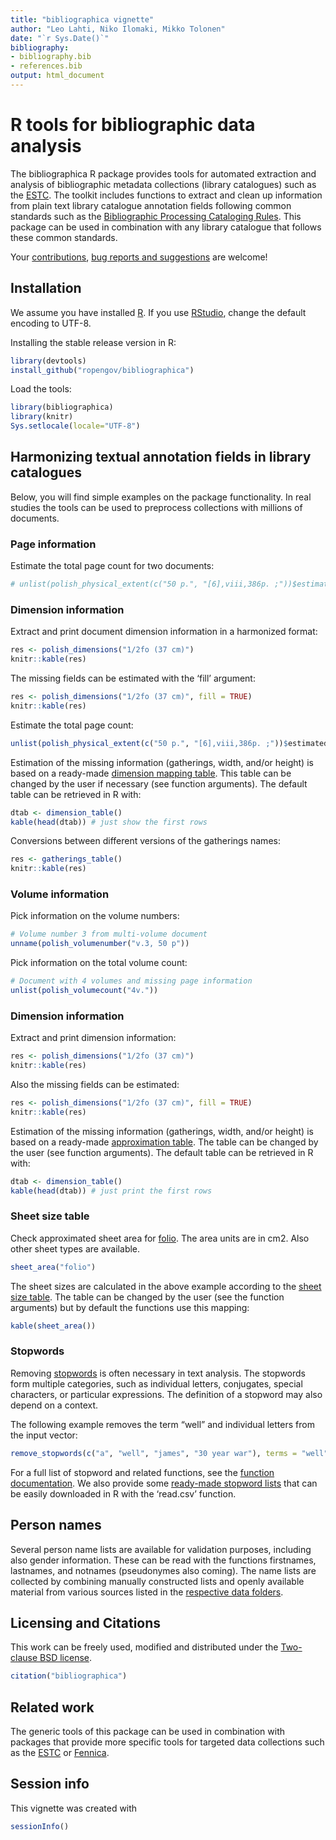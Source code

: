 ```yaml
---
title: "bibliographica vignette"
author: "Leo Lahti, Niko Ilomaki, Mikko Tolonen"
date: "`r Sys.Date()`"
bibliography: 
- bibliography.bib
- references.bib
output: html_document
---
```

<!--
  %\VignetteEngine{knitr::rmarkdown}
  %\VignetteIndexEntry{bibliographica vignette}
  %\usepackage[utf8]{inputenc}
-->


R tools for bibliographic data analysis
===========

The bibliographica R package provides tools for automated extraction and analysis of bibliographic metadata collections (library catalogues) such as the [ESTC](http://estc.bl.uk/F/?func=file&file_name=login-bl-estc). The toolkit includes functions to extract and clean up information from plain text library catalogue annotation fields following common standards such as the [Bibliographic Processing Cataloging Rules](https://www.libraries.psu.edu/psul/cataloging/training/bpcr/300.html). This package can be used in combination with any library catalogue that follows these common standards.

Your [contributions](http://ropengov.github.com/contribute.html), [bug
reports and suggestions](https://github.com/ropengov/bibliographica) are
welcome!

## Installation

We assume you have installed [R](http://www.r-project.org/). If you
use [RStudio](http://www.rstudio.com/ide/download/desktop), change the
default encoding to UTF-8. 

Installing the stable release version in R:

```r
library(devtools)
install_github("ropengov/bibliographica")
```

Load the tools:

```r
library(bibliographica)
library(knitr)
Sys.setlocale(locale="UTF-8") 
```

## Harmonizing textual annotation fields in library catalogues

Below, you will find simple examples on the package functionality. In real studies the tools can be used to preprocess collections with millions of documents.

### Page information

Estimate the total page count for two documents:

```r
# unlist(polish_physical_extent(c("50 p.", "[6],viii,386p. ;"))$estimated.pages)
```


### Dimension information

Extract and print document dimension information in a harmonized format:

```r
res <- polish_dimensions("1/2fo (37 cm)")
knitr::kable(res)
```

The missing fields can be estimated with the 'fill' argument:

```r
res <- polish_dimensions("1/2fo (37 cm)", fill = TRUE)
knitr::kable(res)
```


Estimate the total page count:

```r
unlist(polish_physical_extent(c("50 p.", "[6],viii,386p. ;"))$estimated.pages)
```

Estimation of the missing information (gatherings, width, and/or height) is based on a ready-made [dimension mapping table](https://github.com/rOpenGov/bibliographica/blob/master/inst/extdata/documentdimensions.csv). This table can be changed by the user if necessary (see function arguments). The default table can be retrieved in R with:

```r
dtab <- dimension_table()
kable(head(dtab)) # just show the first rows
```


Conversions between different versions of the gatherings names:

```r
res <- gatherings_table()
knitr::kable(res)
```



### Volume information

Pick information on the volume numbers:

```r
# Volume number 3 from multi-volume document
unname(polish_volumenumber("v.3, 50 p"))
```

Pick information on the total volume count:

```r
# Document with 4 volumes and missing page information
unlist(polish_volumecount("4v.")) 
```

### Dimension information

Extract and print dimension information:

```r
res <- polish_dimensions("1/2fo (37 cm)")
knitr::kable(res)
```

Also the missing fields can be estimated:

```r
res <- polish_dimensions("1/2fo (37 cm)", fill = TRUE)
knitr::kable(res)
```

Estimation of the missing information (gatherings, width, and/or height) is based on a ready-made [approximation table](https://github.com/rOpenGov/bibliographica/blob/master/inst/extdata/documentdimensions.csv). The table can be changed by the user (see function arguments). The default table can be retrieved in R with:

```r
dtab <- dimension_table()
kable(head(dtab)) # just print the first rows
```

### Sheet size table

Check approximated sheet area for [folio](http://en.wikipedia.org/wiki/Folio). The area units are in cm2. Also other sheet types are available.

```r
sheet_area("folio")
```

The sheet sizes are calculated in the above example according to the [sheet size table](https://github.com/rOpenGov/bibliographica/blob/master/inst/extdata/sheetsizes.csv). The table can be changed by the user (see the function arguments) but by default the functions use this mapping:

```r
kable(sheet_area()) 
```


### Stopwords

Removing [stopwords](http://en.wikipedia.org/wiki/Stop_words) is often necessary in text analysis. The stopwords form multiple categories, such as individual letters, conjugates, special characters, or particular expressions. The definition of a stopword may also depend on a context. 

The following example removes the term "well" and individual letters from the input vector:

```r
remove_stopwords(c("a", "well", "james", "30 year war"), terms = "well", remove.letters = TRUE)
```

For a full list of stopword and related functions, see the [function documentation](https://github.com/rOpenGov/bibliographica/blob/master/man/). We also provide some [ready-made stopword lists](https://github.com/rOpenGov/bibliographica/tree/master/inst/extdata) that can be easily downloaded in R with the 'read.csv' function. 


## Person names

Several person name lists are available for validation purposes, including also gender information. These can be read with the functions firstnames, lastnames, and notnames (pseudonymes also coming). The name lists are collected by combining manually constructed lists and openly available material from various sources listed in the [respective data folders](https://github.com/rOpenGov/bibliographica/tree/master/inst/extdata/names).


## Licensing and Citations

This work can be freely used, modified and distributed under the 
[Two-clause BSD license](http://en.wikipedia.org/wiki/BSD\_licenses).

```r
citation("bibliographica")
```

## Related work

The generic tools of this package can be used in combination with packages that provide more specific tools for targeted data collections such as the [ESTC](https://github.com/rOpenGov/estc/) or [Fennica](https://github.com/rOpenGov/fennica/). 


## Session info

This vignette was created with

```r
sessionInfo()
```
